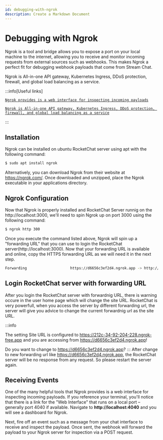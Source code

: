 ```yaml
---
id: debugging-with-ngrok
description: Create a Markdown Document
---
```


# Debugging with Ngrok

Ngrok is a tool and bridge allows you to expose a port on your local machine to the internet, allowing you to receive and monitor incoming requests from external sources such as webhooks. This makes Ngrok a perfect fit for debugging webhook payloads that come from Stream Chat.

Ngrok is All-in-one API gateway, Kubernetes Ingress, DDoS protection, firewall, and global load balancing as a service.

:::info[Useful links]

[`Ngrok provides is a web interface for inspecting incoming payloads`](http://localhost:4040)

[`Ngrok is All-in-one API gateway, Kubernetes Ingress, DDoS protection, firewall, and global load balancing as a service`](https://ngrok.com/)

:::

## Installation

Ngrok can be installed on ubuntu RocketChat server using apt with the following command:

```bash
$ sudo apt install ngrok
```

Alternatively, you can download Ngrok from their website at https://ngrok.com/. Once downloaded and unzipped, place the Ngrok executable in your applications directory.

## Ngrok Configuration

Now that Ngrok is properly installed and RocketChat Server runnig on the http://localhost:3000, we'll need to spin Ngrok up on port 3000 using the following command:

```bash
$ ngrok http 300
```
Once you execute the command listed above, Ngrok will spin up a "forwarding URL" that you can use to login the RocketChat server(http://localhost:3000). 
Now that your forwarding URL is available and online, copy the HTTPS forwarding URL as we will need it in the next step.

```bash tittle="forwarding URL"
Forwarding                    https://d6656c3ef2d4.ngrok.app -> http://localhost:3000     
```

## Login RocketChat server with forwarding URL

After you login the RocketChat server with forwardnig URL, there is warning occure in the user home page which will change the site URL. RocketChat is very powerfull, when you access the server by different forwarding url, the server will give you advice to change the current forwardnig url as the site URL.

:::info

The setting Site URL is configured to https://212c-34-92-204-228.ngrok-free.app and you are accessing from https://d6656c3ef2d4.ngrok.app!

Do you want to change to https://d6656c3ef2d4.ngrok.app?
:::
After change to new forwarding url like https://d6656c3ef2d4.ngrok.app, the RocketChat server will be no response from any request. So please restart the server again.

## Receiving Events

One of the many helpful tools that Ngrok provides is a web interface for inspecting incoming payloads. If you reference your terminal, you'll notice that there is a link for the "Web Interface" that runs on a local port – generally port 4040 if available. Navigate to **http://localhost:4040** and you will see a dashboard for Ngrok.

Next, fire off an event such as a message from your chat interface to receive and inspect the payload. Once sent, the webhook will forward the payload to your Ngrok server for inspection via a POST request.

